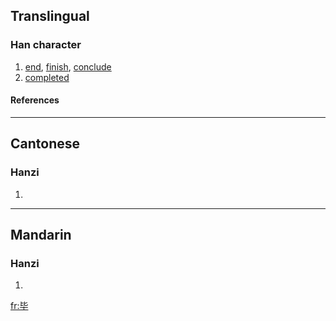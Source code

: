 {{see|畢}}

==Translingual==
===Han character===
{{Han char|rn=81|rad=比|as=02|sn=6|four=|canj=心心十 (PPJ)}}
# [[end]], [[finish]], [[conclude]]
# [[completed]]
====References====
{{Han ref|kx=0590.091|hdz=21417.010|uh=6BD5|ud=27605}}

----
==Cantonese==
===Hanzi===
{{yue-hanzi|jyut=|y=bat1}}
# {{defn|Cantonese}}

----
==Mandarin==
===Hanzi===
{{cmn-hanzi|tra=畢|pin=[[bì]] ([[bi4]]), [[mào]] ([[mao4]])|wg=pi<sup>4</sup>, mao<sup>4</sup>}}
# {{defn|Mandarin}}

[[fr:毕]]